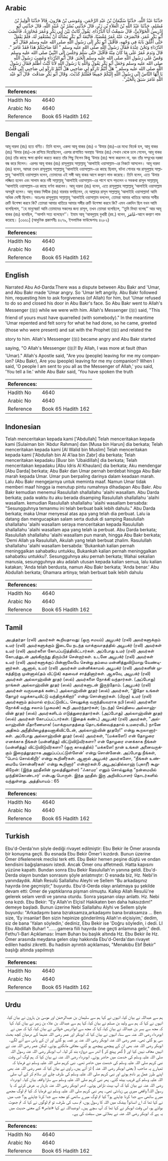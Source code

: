 ## Arabic


<div dir="rtl" lang="ar" style={{fontSize:'larger',backgroundColor:'#f8f9fa',padding:20}}>
حَدَّثَنَا عَبْدُ اللَّهِ، حَدَّثَنَا سُلَيْمَانُ بْنُ عَبْدِ الرَّحْمَنِ، وَمُوسَى بْنُ هَارُونَ، قَالاَ حَدَّثَنَا الْوَلِيدُ بْنُ مُسْلِمٍ، حَدَّثَنَا عَبْدُ اللَّهِ بْنُ الْعَلاَءِ بْنِ زَبْرٍ، قَالَ حَدَّثَنِي بُسْرُ بْنُ عُبَيْدِ اللَّهِ، قَالَ حَدَّثَنِي أَبُو إِدْرِيسَ الْخَوْلاَنِيُّ، قَالَ سَمِعْتُ أَبَا الدَّرْدَاءِ، يَقُولُ كَانَتْ بَيْنَ أَبِي بَكْرٍ وَعُمَرَ مُحَاوَرَةٌ، فَأَغْضَبَ أَبُو بَكْرٍ عُمَرَ، فَانْصَرَفَ عَنْهُ عُمَرُ مُغْضَبًا، فَاتَّبَعَهُ أَبُو بَكْرٍ يَسْأَلُهُ أَنْ يَسْتَغْفِرَ لَهُ، فَلَمْ يَفْعَلْ حَتَّى أَغْلَقَ بَابَهُ فِي وَجْهِهِ، فَأَقْبَلَ أَبُو بَكْرٍ إِلَى رَسُولِ اللَّهِ صلى الله عليه وسلم فَقَالَ أَبُو الدَّرْدَاءِ وَنَحْنُ عِنْدَهُ فَقَالَ رَسُولُ اللَّهِ صلى الله عليه وسلم ‏"‏ أَمَّا صَاحِبُكُمْ هَذَا فَقَدْ غَامَرَ ‏"‏‏.‏ قَالَ وَنَدِمَ عُمَرُ عَلَى مَا كَانَ مِنْهُ فَأَقْبَلَ حَتَّى سَلَّمَ وَجَلَسَ إِلَى النَّبِيِّ صلى الله عليه وسلم وَقَصَّ عَلَى رَسُولِ اللَّهِ صلى الله عليه وسلم الْخَبَرَ‏.‏ قَالَ أَبُو الدَّرْدَاءِ وَغَضِبَ رَسُولُ اللَّهِ صلى الله عليه وسلم وَجَعَلَ أَبُو بَكْرٍ يَقُولُ وَاللَّهِ يَا رَسُولَ اللَّهِ لأَنَا كُنْتُ أَظْلَمَ فَقَالَ رَسُولُ اللَّهِ صلى الله عليه وسلم ‏"‏ هَلْ أَنْتُمْ تَارِكُو لِي صَاحِبِي هَلْ أَنْتُمْ تَارِكُو لِي صَاحِبِي إِنِّي قُلْتُ يَا أَيُّهَا النَّاسُ إِنِّي رَسُولُ اللَّهِ إِلَيْكُمْ جَمِيعًا فَقُلْتُمْ كَذَبْتَ‏.‏ وَقَالَ أَبُو بَكْرٍ صَدَقْتَ ‏ قَالَ أَبُو عَبْد اللَّهِ غَامَرَ سَبَقَ بِالْخَيْر"‏‏.‏
</div>
<div style={{backgroundColor:'#f8f9fa',padding:20, marginBottom: 10}}><table> <thead> <tr> <th>References:</th> <th></th> </tr> </thead> <tbody><tr><td>Hadith No</td><td>4640</td></tr><tr><td>Arabic No</td><td>4640</td></tr><tr><td>Reference</td><td>Book 65 Hadith 162</td></tr></tbody></table></div>

## Bengali


<div dir="ltr" lang="bn" style={{fontSize:'larger',backgroundColor:'#f8f9fa',padding:20}}>
আবূ দারদা (রাঃ) হতে বর্ণিত। তিনি বলেন, একদা আবূ বাকর (রাঃ) ও ‘উমার (রাঃ)-এর মধ্যে বিতর্ক হল, আবূ বাকর (রাঃ) ‘উমার (রাঃ)-কে রাগিয়ে দিয়েছিলেন, এরপর রাগান্বিত অবস্থায় ‘উমার (রাঃ) সেখান থেকে চলে গেলেন, আবূ বাকর (রাঃ) তাঁর কাছে ক্ষমা প্রার্থনা করতে করতে তাঁর পিছু নিলেন কিন্তু ‘উমার (রাঃ) ক্ষমা করলেন না, বরং তাঁর সম্মুখের দরজা বন্ধ করে দিলেন। এরপর আবূ বাকর (রাঃ) রাসূলুল্লাহ সাল্লাল্লাহু ‘আলাইহি ওয়াসাল্লাম-এর নিকটে আসলেন। আবূ দারদা (রাঃ) বলেন, আমরা তখন রাসূলুল্লাহ সাল্লাল্লাহু ‘আলাইহি ওয়াসাল্লাম-এর কাছে ছিলাম, ঘটনা শোনার পর রাসূলুল্লাহ সাল্লাল্লাহু ‘আলাইহি ওয়াসাল্লাম বলেন, তোমাদের এই সঙ্গী আবূ বাকর আগে কল্যাণ লাভ করেছে। তিনি বলেন, এতে ‘উমার লজ্জিত হলেন এবং সালাম করে নবী সাল্লাল্লাহু ‘আলাইহি ওয়াসাল্লাম-এর পাশে বসে পড়লেন ও সবকথা রাসূল সাল্লাল্লাহু ‘আলাইহি ওয়াসাল্লাম-এর কাছে বর্ণনা করলেন। আবূ দারদা (রাঃ) বলেন, এতে রাসূলুল্লাহ সাল্লাল্লাহু ‘আলাইহি ওয়াসাল্লাম অসন্তুষ্ট হলেন। আবূ বাকর সিদ্দীক (রাঃ) বারবার বলছিলেন, হে আল্লাহর রাসূল সাল্লাল্লাহু ‘আলাইহি ওয়াসাল্লাম! আমি অধিক দোষী ছিলাম। অতঃপর রাসূলুল্লাহ সাল্লাল্লাহু ‘আলাইহি ওয়াসাল্লাম বললেন, তোমরা আমার খাতিরে আমার সাথীর ত্রুটি উপেক্ষা করবে কি? তোমরা আমার খাতিরে আমার সঙ্গীর ত্রুটি উপেক্ষা করবে কি? এমন একদিন ছিল যখন আমি বলেছিলাম, ‘‘হে মানুষেরা! আমি তোমাদের সকলের জন্য রাসূল, তখন তোমরা বলেছিলে, ‘‘তুমি মিথ্যা বলেছ’’ আর আবূ বাকর (রাঃ) বলেছিল, ‘‘আপনি সত্য বলেছেন’’। ইমাম আবূ ‘আবদুল্লাহ বুখারী (রহ.) বলেন, غَامَرَ-আগে কল্যাণ লাভ করেছে। [৩৬৬১] (আধুনিক প্রকাশনীঃ ৪২৭৯, ইসলামিক ফাউন্ডেশনঃ ৪২৮২)
</div>
<div style={{backgroundColor:'#f8f9fa',padding:20, marginBottom: 10}}><table> <thead> <tr> <th>References:</th> <th></th> </tr> </thead> <tbody><tr><td>Hadith No</td><td>4640</td></tr><tr><td>Arabic No</td><td>4640</td></tr><tr><td>Reference</td><td>Book 65 Hadith 162</td></tr></tbody></table></div>

## English


<div dir="ltr" lang="en" style={{fontSize:'larger',backgroundColor:'#f8f9fa',padding:20}}>
Narrated Abu Ad-Darda:There was a dispute between Abu Bakr and 'Umar, and Abu Bakr made 'Umar angry. So 'Umar left angrily. Abu Bakr followed him, requesting him to ask forgiveness (of Allah) for him, but 'Umar refused to do so and closed his door in Abu Bakr's face. So Abu Bakr went to Allah's Messenger (ﷺ) while we were with him. Allah's Messenger (ﷺ) said, "This friend of yours must have quarrelled (with somebody)." In the meantime 'Umar repented and felt sorry for what he had done, so he came, greeted (those who were present) and sat with the Prophet (ﷺ) and related the story to him. Allah's Messenger (ﷺ) became angry and Abu Bakr started saying, "O Allah's Messenger (ﷺ)! By Allah, I was more at fault (than 'Umar)." Allah's Apostle said, "Are you (people) leaving for me my companion? (Abu Bakr), Are you (people) leaving for me my companion? When I said, 'O people I am sent to you all as the Messenger of Allah,' you said, 'You tell a lie.' while Abu Bakr said, 'You have spoken the truth
</div>
<div style={{backgroundColor:'#f8f9fa',padding:20, marginBottom: 10}}><table> <thead> <tr> <th>References:</th> <th></th> </tr> </thead> <tbody><tr><td>Hadith No</td><td>4640</td></tr><tr><td>Arabic No</td><td>4640</td></tr><tr><td>Reference</td><td>Book 65 Hadith 162</td></tr></tbody></table></div>

## Indonesian


<div dir="ltr" lang="id" style={{fontSize:'larger',backgroundColor:'#f8f9fa',padding:20}}>
Telah menceritakan kepada kami ['Abdullah] Telah menceritakan kepada kami [Sulaiman bin 'Abdur Rahman] dan [Musa bin Harun] dia berkata; Telah menceritakan kepada kami [Al Walid bin Muslim] Telah menceritakan kepada kami ['Abdullah bin Al A'laa bin Zabr] dia berkata; Telah menceritakan kepadaku [Busr bin 'Ubaidillah] dia berkata; Telah menceritakan kepadaku [Abu Idris Al Khaulani] dia berkata; Aku mendengar [Abu Darda] berkata; Abu Bakr dan Umar pernah berdebat hingga Abu Bakr marah kepada Umar. Umar pun berpaling darinya dalam keadaan marah. Lalu Abu Bakr mengejarnya untuk meminta maaf. Namun Umar tidak memberi maaf hingga ia menutup pintu rumahnya dihadapan Abu Bakr. Abu Bakr kemudian menemui Rasulullah shallallahu 'alaihi wasallam. Abu Darda berkata; pada waktu itu aku berada disamping Rasulullah shallallahu 'alaihi wasallam. kemudian Rasulullah shallallahu 'alaihi wasallam bersabda: "Sesungguhnya temanmu ini telah berbuat baik lebih dahulu." Abu Darda berkata; maka Umar menyesal atas apa yang telah dia perbuat. Lalu ia datang dan mengucapkan salam serta duduk di samping Rasulullah shallallahu 'alaihi wasallam seraya menceritakan kepada Rasulullah shallallahu 'alaihi wasallam apa yang telah ia perbuat. Abu Darda berkata; Rasulullah shallallahu 'alaihi wasallam pun marah, hingga Abu Bakr berkata; 'Demi Allah ya Rasulullah, Akulah yang telah berbuat zhalim. Rasulullah shallallahu 'alaihi wasallam bersabda: 'Bukankah kalian pernah meninggalkan sahabatku untukku, Bukankah kalian pernah meninggalkan sahabatku untukku?. Sesungguhnya aku pernah berkata; Wahai sekalian manusia, sesungguhnya aku adalah utusan kepada kalian semua, lalu kalian katakan; 'Anda telah berdusta, namun Abu Bakr berkata; 'Anda benar.' Abu Abdullah berkata; Ghamara artinya; telah berbuat baik lebih dahulu
</div>
<div style={{backgroundColor:'#f8f9fa',padding:20, marginBottom: 10}}><table> <thead> <tr> <th>References:</th> <th></th> </tr> </thead> <tbody><tr><td>Hadith No</td><td>4640</td></tr><tr><td>Arabic No</td><td>4640</td></tr><tr><td>Reference</td><td>Book 65 Hadith 162</td></tr></tbody></table></div>

## Tamil


<div dir="ltr" lang="ta" style={{fontSize:'larger',backgroundColor:'#f8f9fa',padding:20}}>
அபுத்தர்தா (ரலி) அவர்கள் கூறியதாவது: (ஒரு சமயம்) அபூபக்ர் (ரலி) அவர்களுக்கும் உமர் (ரலி) அவர்களுக்கும் இடையே நடந்த வாக்குவாதத்தில் அபூபக்ர் (ரலி) அவர்கள் உமர் (ரலி) அவர்களை கோபப்படுத்திவிட்டார்கள். அப்போது உமர் (ரலி) அவர்கள் கோபத்துடன் அங்கிருந்து திரும்பிச் சென்றார்கள். உடனே அபூபக்ர் (ரலி) அவர்கள் உமர் (ரலி) அவர்களுக்குப் பின்னாலேயே சென்று தம்மை மன்னித்துவிடுமாறு வேண்டினார்கள். ஆனால், உமர் (ரலி) அவர்கள் மன்னிக்காமல் அபூபக்ர் (ரலி) அவர்களின் முகத்திற்கு முன்னால்(தம் வீட்டுக்) கதவைச் சாத்தினார்கள். ஆகவே, அபூபக்ர் (ரலி) அவர்கள் அல்லாஹ்வின் தூதர் (ஸல்) அவர்களை நோக்கி வந்தார்கள். (அப்போது) நாங்கள் அல்லாஹ்வின் தூதர் (ஸல்) அவர்களுடன் இருந்தோம். (அபூபக்ர் (ரலி) அவர்கள் வருவதைக் கண்ட) அல்லாஹ்வின் தூதர் (ஸல்) அவர்கள், “இதோ உங்கள் தோழர் வழக்காடிவிட்டு வந்திருக்கிறார்” என்று சொன்னார்கள். (பிறகு) உமர் (ரலி) அவர்களும் தம்மால் ஏற்பட்டுவிட்ட செயலுக்கு வருந்தியவராக நபி (ஸல்) அவர்களை நோக்கி வந்து சலாம் (முகமன்) கூறி அமர்ந்தார்கள்; (நடந்த) செய்தியை அல்லாஹ்வின் தூதர் (ஸல்) அவர்களிடம் எடுத்துரைத்தார்கள். (அப்போது) அல்லாஹ்வின் தூதர் (ஸல்) அவர்கள் கோபப்பட்டார்கள். (இதைக் கண்ட) அபூபக்ர் (ரலி) அவர்கள், “அல்லாஹ்வின் மீதாணையாக! (வாக்குவாதத்தை தொடங்கிவைத்ததால் உமரைவிட) நானே அதிகம் அநீதியிழைத்தவனாகிவிட்டேன், அல்லாஹ்வின் தூதரே!” என்று கூறலானார்கள். அப்போது அல்லாஹ்வின் தூதர் (ஸல்) அவர்கள், “(மக்களே!) என் தோழரை எனக்காக நீங்கள் (மன்னித்து) விட்டுவிடுவீர்களா? என் தோழரை எனக்காக நீங்கள் (மன்னித்து) விட்டுவிடுவீர்களா? (ஒரு காலத்தில்) “மக்களே! நான் உங்கள் அனைவருக்கும் இறைத்தூதராக அனுப்பப்பட்டுள்ளேன்' என்று சொன்னேன். அப்போது நீங்கள், “பொய் சொல்கிறீர்' என்று கூறினீர்கள். ஆனால் அபூபக்ர் அவர்களோ, “நீங்கள் உண்மையே சொன்னீர்கள்' என்று கூறினார்” என்றார்கள்.6 அபூஅப்தில்லாஹ் (புகாரீ) கூறுகிறேன்: (இந்த ஹதீஸின் மூலத்திலுள்ள) “ஃகாமர' எனும் சொல்லுக்கு “நன்மையில் முந்திக்கொண்டார்' என்பது பொருள். இந்த ஹதீஸ் இரு அறிவிப்பாளர் தொடர்களில் வந்துள்ளது. அத்தியாயம் : 65
</div>
<div style={{backgroundColor:'#f8f9fa',padding:20, marginBottom: 10}}><table> <thead> <tr> <th>References:</th> <th></th> </tr> </thead> <tbody><tr><td>Hadith No</td><td>4640</td></tr><tr><td>Arabic No</td><td>4640</td></tr><tr><td>Reference</td><td>Book 65 Hadith 162</td></tr></tbody></table></div>

## Turkish


<div dir="ltr" lang="tr" style={{fontSize:'larger',backgroundColor:'#f8f9fa',padding:20}}>
Ebu'd-Oerda'nın şöyle dediği rivayet edilmiştir: Ebu Bekir ile Ömer arasında bir konuşma geçti. Bu esnada Ebu Bekir Ömer'i kızdırdı. Bunun üzerine Ömer öfkelenerek meclisi terk etti. Ebu Bekir hemen peşine düştü ve ondan kendisini bağışlamasını istedi. Ancak Ömer onu affetmedi. Hatta kapısını yüzüne kapattı. Bundan sonra Ebu Bekir Rasulullah'ın yanına geldi. Ebu'd-Derda olayın bundan sonrasını şöyle anlatmıştır: O esnada biz, Hz. Nebi'in yanındaydık. Allah Resulü Sallallahu Aleyhi ve Sellem "Bu arkadaşınız hayırda öne geçmiştir," buyurdu. Ebu'd-Oerda olayı anlatmaya şu şekilde devam etti: Ömer de yaptıklarına pişman olmuştu. Kalkıp Allah Resulü'ne gelerek selam verdi ve yanına oturdu. Sonra yaşanan olayı anlattı. Hz. Nebi ona kızdı. Ebu Bekir: "Ey Allah'ın Elçisi! Hakikaten ben daha haksızdım!" demeye başladı. Bunun üzerine Nebi Sallallahu Alyhi ve Sellem şöyle buyurdu: "Arkadaşımı bana bzraksamza,arkadaşımı bana bıraksamza ... Ben size, 'Ey insanlar! Ben sizin hepinize gönderilmiş Allah'ın elçisiyim,' dedim, siz de bana 'Yalan söyledin,' dediniz, Ebu Bekir ise 'Doğru söyledin, i dedi. LI Ebu Abdillah Buhar! "…….gamera fiili hayırda öne geçti anlamına gelir," dedi. Fethu'l-Bari Açıklaması: İmam Buharı bu başlık altında Hz. Ebu Bekir ile Hz. Ömer arasında meydana gelen olay hakkında Ebu'd-Oerda'dan rivayet edilen hadisi zikretti. Bu hadisin ayrıntılı açıklaması, "Menakıbu Ebf Bekir" başlığı altında yapılmıştı
</div>
<div style={{backgroundColor:'#f8f9fa',padding:20, marginBottom: 10}}><table> <thead> <tr> <th>References:</th> <th></th> </tr> </thead> <tbody><tr><td>Hadith No</td><td>4640</td></tr><tr><td>Arabic No</td><td>4640</td></tr><tr><td>Reference</td><td>Book 65 Hadith 162</td></tr></tbody></table></div>

## Urdu


<div dir="rtl" lang="ur" style={{fontSize:'larger',backgroundColor:'#f8f9fa',padding:20}}>
ہم سے عبداللہ نے بیان کیا، انہوں نے کہا ہم سے سلیمان بن عبدالرحمٰن اور موسیٰ بن ہارون نے بیان کیا، انہوں نے کہا کہ ہم سے ولید بن مسلم نے بیان کیا، کہا ہم سے عبداللہ بن علاء بن زبیر نے بیان کیا، کہا کہ مجھ سے بسر بن عبداللہ نے بیان کیا، کہا کہ مجھ سے ابوادریس خولانی نے بیان کیا، کہا کہ میں نے ابودرداء رضی اللہ عنہ سے سنا، انہوں نے بیان کیا کہ ابوبکر اور عمر رضی اللہ عنہما کے درمیان کچھ بحث سی ہو گئی تھی۔ عمر رضی اللہ عنہ ابوبکر رضی اللہ عنہ پر غصہ ہو گئے اور ان کے پاس سے آنے لگے۔ ابوبکر رضی اللہ عنہ بھی ان کے پیچھے پیچھے ہو گئے، معافی مانگتے ہوئے۔ لیکن عمر رضی اللہ عنہ نے انہیں معاف نہیں کیا اور ( گھر پہنچ کر ) اندر سے دروازہ بند کر لیا۔ اب ابوبکر رضی اللہ عنہ رسول اللہ صلی اللہ علیہ وسلم کی خدمت میں حاضر ہوئے۔ ابودرداء رضی اللہ عنہ نے بیان کیا کہ ہم لوگ اس وقت نبی کریم صلی اللہ علیہ وسلم کی خدمت میں حاضر تھے۔ نبی کریم صلی اللہ علیہ وسلم نے فرمایا کہ تمہارے یہ صاحب ( یعنی ابوبکر رضی اللہ عنہ ) لڑ آئے ہیں۔ راوی نے بیان کیا کہ عمر رضی اللہ عنہ بھی اپنے طرز عمل پر نادم ہوئے اور نبی کریم صلی اللہ علیہ وسلم کی طرف چلے اور سلام کر کے آپ صلی اللہ علیہ وسلم کے قریب بیٹھ گئے۔ پھر نبی کریم صلی اللہ علیہ وسلم سے سارا واقعہ بیان کیا۔ ابودرداء رضی اللہ عنہ نے بیان کیا کہ آپ بہت ناراض ہوئے۔ ادھر ابوبکر رضی اللہ عنہ باربار یہ عرض کرتے کہ یا رسول اللہ! واقعی میری ہی زیادتی تھی۔ پھر نبی کریم صلی اللہ علیہ وسلم نے فرمایا کہ کیا تم لوگ مجھے میرے ساتھی سے جدا کرنا چاہتے ہو؟ کیا تم لوگ میرے ساتھی کو مجھ سے جدا کرنا چاہتے ہو؟ جب میں نے کہا تھا کہ اے انسانو! بیشک میں اللہ کا رسول ہوں، تم سب کی طرف، تو تم لوگوں نے کہا کہ تم جھوٹ بولتے ہو، اس وقت ابوبکر نے کہا تھا کہ آپ سچے ہیں۔ ابوعبداللہ نے کہا «غامر» کے معنی حدیث میں یہ ہے کہ ابوبکر رضی اللہ عنہ نے بھلائی میں سبقت کی ہے۔
</div>
<div style={{backgroundColor:'#f8f9fa',padding:20, marginBottom: 10}}><table> <thead> <tr> <th>References:</th> <th></th> </tr> </thead> <tbody><tr><td>Hadith No</td><td>4640</td></tr><tr><td>Arabic No</td><td>4640</td></tr><tr><td>Reference</td><td>Book 65 Hadith 162</td></tr></tbody></table></div>